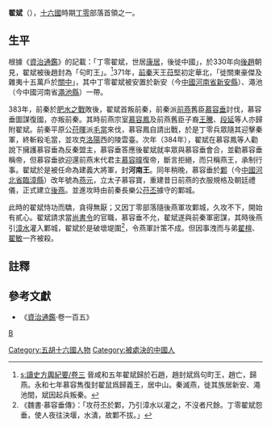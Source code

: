 '''翟斌'''（{{bd||？|384年|catIdx=j}}），[[十六國|十六國]]時期[[丁零|丁零]]部落首領之一。

== 生平 ==
根據《[[資治通鑑|資治通鑑]]》的記載：「丁零翟斌，世居[[康居|康居]]，後徙中國」，於330年向[[後趙|後趙]]朝見，翟斌被後趙封為「句町王」。<ref>[[s:讀史方輿紀要/卷三|s:讀史方輿紀要/卷三]] 晉咸和五年翟斌歸於石趙，趙封斌爲句町王，趙亡，歸燕。永和七年慕容雋復封翟鼠爲歸義王，居中山。秦滅燕，徙其族居新安、澠池間，斌因起兵叛秦。</ref>371年，[[前秦|前秦]]天王[[苻堅|苻堅]]初定華北，「徙關東豪傑及雜夷十五萬戶於[[關中|關中]]」，其中丁零翟斌被安置於新安（今[[中國|中國]][[河南省|河南省]][[新安縣|新安縣]]）、澠池（今中國河南省[[澠池縣|澠池縣]]）一帶。

383年，前秦於[[肥水之戰|肥水之戰]]敗後，翟斌首叛前秦，前秦派[[前燕|前燕]]舊臣[[慕容垂|慕容垂]]討伐，慕容垂圖謀復國，亦叛前秦。其時前燕宗室[[慕容鳳|慕容鳳]]及前燕舊臣子裔[[王騰|王騰]]、[[段延|段延]]等人亦歸附翟斌。前秦平原公[[苻暉|苻暉]]派[[毛當|毛當]]來伐，慕容鳳自請出戰，於是丁零兵眾隨其迎擊秦軍，終斬殺毛當，並攻克[[洛陽|洛陽]]西的陵雲臺。次年（384年），翟斌在慕容鳳等人勸說下擁護慕容垂為反秦盟主，慕容垂答應後翟斌就率眾與慕容垂會合，並勸慕容垂稱帝，但慕容垂欲迎還前燕末代君主[[慕容暐|慕容暐]]復帝，斷言拒絕，而只稱燕王，承制行事。翟斌於是被任命為建義大將軍，封'''河南王'''。同年稍晚，慕容垂於[[鄴|鄴]]（今[[中國|中國]][[河北省|河北省]][[臨漳縣|臨漳縣]]）改年號為[[燕元|燕元]]，立太子慕容寶，重建昔日前燕的衣服規格及朝廷禮儀，正式建立[[後燕|後燕]]。並進攻時由前秦長樂公[[苻丕|苻丕]]據守的鄴城。

此時的翟斌恃功而驕，貪得無厭；又因丁零部落隨後燕軍攻鄴城，久攻不下，開始有貳心。翟斌請求當[[尚書令|尚書令]]的官職，慕容垂不允，翟斌遂與前秦軍密謀，其時後燕引[[漳水|漳水]]灌入鄴城，翟斌於是破壞堤圍<ref>《魏書·慕容垂傳》：「攻苻丕於鄴，乃引漳水以灌之，不沒者尺餘。丁零翟斌怨垂，使人夜往決堰，水潰，故鄴不拔。」</ref>，令燕軍計策不成。但因事洩而与弟[[翟檀|翟檀]]、[[翟敏|翟敏]]一齐被殺。

{{start box}}
{{s-new|reason=始起兵反前秦}}
{{s-title|[[十六國|十六國]]時期[[丁零|丁零]]部落首領|330年—384年}}
{{s-after|侄[[翟真|翟真]]}}
{{end box}}

== 註釋 ==
{{reflist}}
==參考文獻==
*《[[資治通鑑|資治通鑑]]·卷一百五》

[[Category:五胡十六國人物|Category:五胡十六國人物]]
[[分类:翟姓|B]]
[[Category:被處決的中國人|Category:被處決的中國人]]